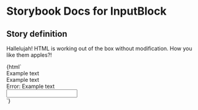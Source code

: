 

# Storybook Docs for InputBlock

<Meta title="govtnz-import" />

## Story definition

Hallelujah! HTML is working out of the box without modification.
How you like them apples?!

<Preview>
  <Story name="InputBlock" height="100px">
    {html`
      <div class="g-inputBlock-form-group">
        <label class="g-inputBlock-label"> Example text </label>
        <div class="g-inputBlock-hint">Example text</div>
        <div class="g-inputBlock-error-message">
          <span class="g-inputBlock-visually-hidden">Error: </span> Example text
        </div>
        <input
          class="g-inputBlock-input g-inputBlock-input--width-30"
          name="example"
          type="example"
          autocomplete="example"
        />
      </div>
    `}
  </Story>
</Preview>
